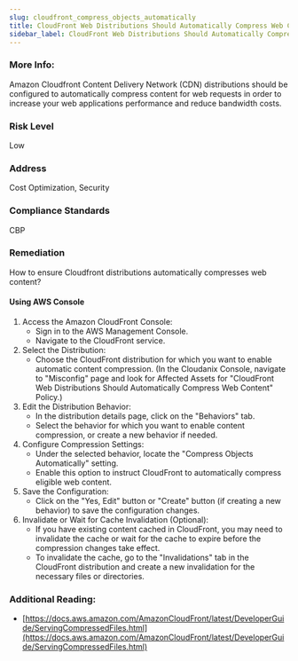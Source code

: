 ```yaml
---
slug: cloudfront_compress_objects_automatically
title: CloudFront Web Distributions Should Automatically Compress Web Content
sidebar_label: CloudFront Web Distributions Should Automatically Compress Web Content
---
```


### More Info:

Amazon Cloudfront Content Delivery Network (CDN) distributions should be configured to automatically compress content for web requests in order to increase your web applications performance and reduce bandwidth costs.

### Risk Level

Low

### Address

Cost Optimization, Security

### Compliance Standards

CBP

### Remediation

How to ensure Cloudfront distributions automatically compresses web content?

#### Using AWS Console

1. Access the Amazon CloudFront Console:
   - Sign in to the AWS Management Console.
   - Navigate to the CloudFront service.
2. Select the Distribution:
   - Choose the CloudFront distribution for which you want to enable automatic content compression.
     (In the Cloudanix Console, navigate to "Misconfig" page and look for Affected Assets for "CloudFront Web Distributions Should Automatically Compress Web Content" Policy.)
3. Edit the Distribution Behavior:
   - In the distribution details page, click on the "Behaviors" tab.
   - Select the behavior for which you want to enable content compression, or create a new behavior if needed.
4. Configure Compression Settings:
   - Under the selected behavior, locate the "Compress Objects Automatically" setting.
   - Enable this option to instruct CloudFront to automatically compress eligible web content.
5. Save the Configuration:
   - Click on the "Yes, Edit" button or "Create" button (if creating a new behavior) to save the configuration changes.
6. Invalidate or Wait for Cache Invalidation (Optional):
   - If you have existing content cached in CloudFront, you may need to invalidate the cache or wait for the cache to expire before the compression changes take effect.
   - To invalidate the cache, go to the "Invalidations" tab in the CloudFront distribution and create a new invalidation for the necessary files or directories.

### Additional Reading:

- [https://docs.aws.amazon.com/AmazonCloudFront/latest/DeveloperGuide/ServingCompressedFiles.html](https://docs.aws.amazon.com/AmazonCloudFront/latest/DeveloperGuide/ServingCompressedFiles.html) 

